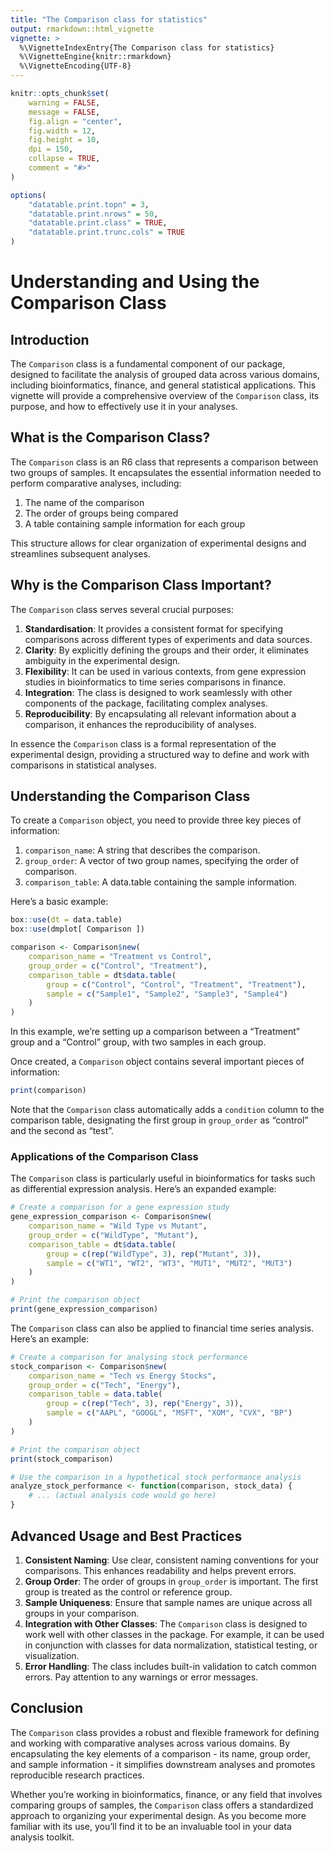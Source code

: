 ```yaml
---
title: "The Comparison class for statistics"
output: rmarkdown::html_vignette
vignette: >
  %\VignetteIndexEntry{The Comparison class for statistics}
  %\VignetteEngine{knitr::rmarkdown}
  %\VignetteEncoding{UTF-8}
---
```


```r
knitr::opts_chunk$set(
    warning = FALSE,
    message = FALSE,
    fig.align = "center",
    fig.width = 12,
    fig.height = 10,
    dpi = 150,
    collapse = TRUE,
    comment = "#>"
)

options(
    "datatable.print.topn" = 3,
    "datatable.print.nrows" = 50,
    "datatable.print.class" = TRUE,
    "datatable.print.trunc.cols" = TRUE
)
```

# Understanding and Using the Comparison Class

## Introduction

The `Comparison` class is a fundamental component of our package, designed to facilitate the analysis of grouped data across various domains, including bioinformatics, finance, and general statistical applications. This vignette will provide a comprehensive overview of the `Comparison` class, its purpose, and how to effectively use it in your analyses.

## What is the Comparison Class?

The `Comparison` class is an R6 class that represents a comparison between two groups of samples. It encapsulates the essential information needed to perform comparative analyses, including:

1. The name of the comparison
2. The order of groups being compared
3. A table containing sample information for each group

This structure allows for clear organization of experimental designs and streamlines subsequent analyses.

## Why is the Comparison Class Important?

The `Comparison` class serves several crucial purposes:

1. **Standardisation**: It provides a consistent format for specifying comparisons across different types of experiments and data sources.
2. **Clarity**: By explicitly defining the groups and their order, it eliminates ambiguity in the experimental design.
3. **Flexibility**: It can be used in various contexts, from gene expression studies in bioinformatics to time series comparisons in finance.
4. **Integration**: The class is designed to work seamlessly with other components of the package, facilitating complex analyses.
5. **Reproducibility**: By encapsulating all relevant information about a comparison, it enhances the reproducibility of analyses.

In essence the `Comparison` class is a formal representation of the experimental design, providing a structured way to define and work with comparisons in statistical analyses.

## Understanding the Comparison Class

To create a `Comparison` object, you need to provide three key pieces of information:

1. `comparison_name`: A string that describes the comparison.
2. `group_order`: A vector of two group names, specifying the order of comparison.
3. `comparison_table`: A data.table containing the sample information.

Here's a basic example:

```r
box::use(dt = data.table)
box::use(dmplot[ Comparison ])

comparison <- Comparison$new(
    comparison_name = "Treatment vs Control",
    group_order = c("Control", "Treatment"),
    comparison_table = dt$data.table(
        group = c("Control", "Control", "Treatment", "Treatment"),
        sample = c("Sample1", "Sample2", "Sample3", "Sample4")
    )
)
```

In this example, we're setting up a comparison between a "Treatment" group and a "Control" group, with two samples in each group.

Once created, a `Comparison` object contains several important pieces of information:

```r
print(comparison)
```

Note that the `Comparison` class automatically adds a `condition` column to the comparison table, designating the first group in `group_order` as "control" and the second as "test".

### Applications of the Comparison Class

The `Comparison` class is particularly useful in bioinformatics for tasks such as differential expression analysis. Here's an expanded example:

```r
# Create a comparison for a gene expression study
gene_expression_comparison <- Comparison$new(
    comparison_name = "Wild Type vs Mutant",
    group_order = c("WildType", "Mutant"),
    comparison_table = dt$data.table(
        group = c(rep("WildType", 3), rep("Mutant", 3)),
        sample = c("WT1", "WT2", "WT3", "MUT1", "MUT2", "MUT3")
    )
)

# Print the comparison object
print(gene_expression_comparison)
```

The `Comparison` class can also be applied to financial time series analysis. Here's an example:

```r
# Create a comparison for analysing stock performance
stock_comparison <- Comparison$new(
    comparison_name = "Tech vs Energy Stocks",
    group_order = c("Tech", "Energy"),
    comparison_table = data.table(
        group = c(rep("Tech", 3), rep("Energy", 3)),
        sample = c("AAPL", "GOOGL", "MSFT", "XOM", "CVX", "BP")
    )
)

# Print the comparison object
print(stock_comparison)

# Use the comparison in a hypothetical stock performance analysis
analyze_stock_performance <- function(comparison, stock_data) {
    # ... (actual analysis code would go here)
}
```

## Advanced Usage and Best Practices

1. **Consistent Naming**: Use clear, consistent naming conventions for your comparisons. This enhances readability and helps prevent errors.
2. **Group Order**: The order of groups in `group_order` is important. The first group is treated as the control or reference group.
3. **Sample Uniqueness**: Ensure that sample names are unique across all groups in your comparison.
4. **Integration with Other Classes**: The `Comparison` class is designed to work well with other classes in the package. For example, it can be used in conjunction with classes for data normalization, statistical testing, or visualization.
5. **Error Handling**: The class includes built-in validation to catch common errors. Pay attention to any warnings or error messages.

## Conclusion

The `Comparison` class provides a robust and flexible framework for defining and working with comparative analyses across various domains. By encapsulating the key elements of a comparison - its name, group order, and sample information - it simplifies downstream analyses and promotes reproducible research practices.

Whether you're working in bioinformatics, finance, or any field that involves comparing groups of samples, the `Comparison` class offers a standardized approach to organizing your experimental design. As you become more familiar with its use, you'll find it to be an invaluable tool in your data analysis toolkit.
